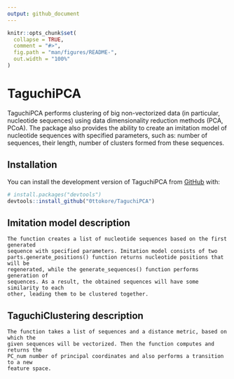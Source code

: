 ```yaml
---
output: github_document
---
```


```r
knitr::opts_chunk$set(
  collapse = TRUE,
  comment = "#>",
  fig.path = "man/figures/README-",
  out.width = "100%"
)
```

# TaguchiPCA

TaguchiPCA performs clustering of big non-vectorized data (in particular, nucleotide sequences) using data dimensionality reduction methods (PCA, PCoA). The package also provides the ability to create an imitation model of nucleotide sequences with specified parameters, such as: number of sequences, their length, number of clusters formed from these sequences.

## Installation

You can install the development version of TaguchiPCA from [GitHub](https://github.com/0ttokore/TaguchiPCA) with:

``` r
# install.packages("devtools")
devtools::install_github("0ttokore/TaguchiPCA")
```

## Imitation model description
```
The function creates a list of nucleotide sequences based on the first generated
sequence with specified parameters. Imitation model consists of two 
parts.generate_positions() function returns nucleotide positions that will be 
regenerated, while the generate_sequences() function performs generation of 
sequences. As a result, the obtained sequences will have some similarity to each
other, leading them to be clustered together.
```

## TaguchiClustering description
```
The function takes a list of sequences and a distance metric, based on which the
given sequences will be vectorized. Then the function computes and returns the 
PC_num number of principal coordinates and also performs a transition to a new 
feature space.
```
